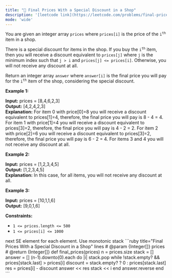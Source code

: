 ```yaml
---
title: "🧩 Final Prices With a Special Discount in a Shop"
description: '[leetcode link](https://leetcode.com/problems/final-prices-with-a-special-discount-in-a-shop/description/)'
mode: 'wide'
---
```

<Tabs>
  <Tab title="Question" icon="circle-question" iconType="regular">
    <Card>
      <p>You are given an integer array <code>prices</code> where <code>prices[i]</code> is the price of the <code>i<sup>th</sup></code> item in a shop.</p>  <p>There is a special discount for items in the shop. If you buy the <code>i<sup>th</sup></code> item, then you will receive a discount equivalent to <code>prices[j]</code> where <code>j</code> is the minimum index such that <code>j &gt; i</code> and <code>prices[j] &lt;= prices[i]</code>. Otherwise, you will not receive any discount at all.</p>  <p>Return an integer array <code>answer</code> where <code>answer[i]</code> is the final price you will pay for the <code>i<sup>th</sup></code> item of the shop, considering the special discount.</p>   <p><strong class="example">Example 1:</strong></p>   <strong>Input:</strong> prices = [8,4,6,2,3] <br/> <strong>Output:</strong> [4,2,4,2,3] <br/> <strong>Explanation:</strong>  For item 0 with price[0]=8 you will receive a discount equivalent to prices[1]=4, therefore, the final price you will pay is 8 - 4 = 4. For item 1 with price[1]=4 you will receive a discount equivalent to prices[3]=2, therefore, the final price you will pay is 4 - 2 = 2. For item 2 with price[2]=6 you will receive a discount equivalent to prices[3]=2, therefore, the final price you will pay is 6 - 2 = 4. For items 3 and 4 you will not receive any discount at all.   <p><strong class="example">Example 2:</strong></p>   <strong>Input:</strong> prices = [1,2,3,4,5] <br/> <strong>Output:</strong> [1,2,3,4,5] <br/> <strong>Explanation:</strong> In this case, for all items, you will not receive any discount at all.   <p><strong class="example">Example 3:</strong></p>   <strong>Input:</strong> prices = [10,1,1,6] <br/> <strong>Output:</strong> [9,0,1,6]    <p><strong>Constraints:</strong></p>  <ul>  <li><code>1 &lt;= prices.length &lt;= 500</code></li>  <li><code>1 &lt;= prices[i] &lt;= 1000</code></li> </ul> 
    </Card>
  </Tab>
  <Tab title="Solution" icon="lightbulb" iconType="regular" >
    <Card>
      next SE element for each element. Use monotonic stack
</Card>
  <Expandable title="code">
    <CodeGroup dropdown>
```ruby title="Final Prices With a Special Discount in a Shop" lines
# @param {Integer[]} prices
# @return {Integer[]}
def final_prices(prices)
  n = prices.size
  stack = []
  answer = []
  (n-1).downto(0).each do |i|
    stack.pop while !stack.empty? && prices[stack.last] > prices[i]
    discount = stack.empty? ? 0 : prices[stack.last]
    res = prices[i] - discount
    answer << res
    stack << i
  end
  answer.reverse
end
```
    </CodeGroup>
  </Expandable>
  </Tab>
</Tabs>